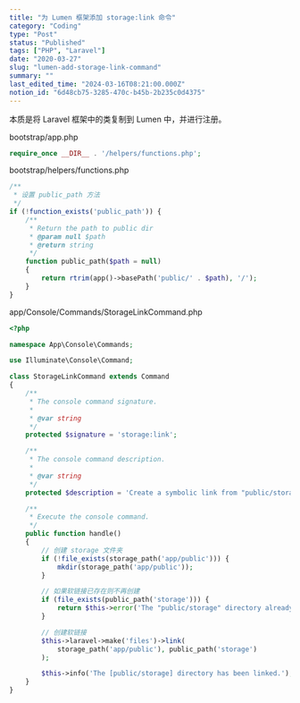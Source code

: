 ```yaml
---
title: "为 Lumen 框架添加 storage:link 命令"
category: "Coding"
type: "Post"
status: "Published"
tags: ["PHP", "Laravel"]
date: "2020-03-27"
slug: "lumen-add-storage-link-command"
summary: ""
last_edited_time: "2024-03-16T08:21:00.000Z"
notion_id: "6d48cb75-3285-470c-b45b-2b235c0d4375"
---
```



本质是将 Laravel 框架中的类复制到 Lumen 中，并进行注册。


bootstrap/app.php


```php
require_once __DIR__ . '/helpers/functions.php';
```


bootstrap/helpers/functions.php


```php
/**
 * 设置 public_path 方法
 */
if (!function_exists('public_path')) {
    /**
     * Return the path to public dir
     * @param null $path
     * @return string
     */
    function public_path($path = null)
    {
        return rtrim(app()->basePath('public/' . $path), '/');
    }
}
```


app/Console/Commands/StorageLinkCommand.php


```php
<?php

namespace App\Console\Commands;

use Illuminate\Console\Command;

class StorageLinkCommand extends Command
{
    /**
     * The console command signature.
     *
     * @var string
     */
    protected $signature = 'storage:link';

    /**
     * The console command description.
     *
     * @var string
     */
    protected $description = 'Create a symbolic link from "public/storage" to "storage/app/public"';

    /**
     * Execute the console command.
     */
    public function handle()
    {
        // 创建 storage 文件夹
        if (!file_exists(storage_path('app/public'))) {
            mkdir(storage_path('app/public'));
        }

        // 如果软链接已存在则不再创建
        if (file_exists(public_path('storage'))) {
            return $this->error('The "public/storage" directory already exists.');
        }

        // 创建软链接
        $this->laravel->make('files')->link(
            storage_path('app/public'), public_path('storage')
        );

        $this->info('The [public/storage] directory has been linked.');
    }
}
```

